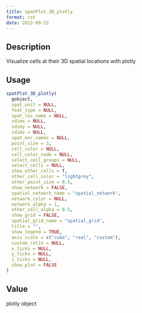 ```yaml
--- 
title: spatPlot_3D_plotly 
format: rst 
date: 2022-09-22 
--- 
```


## Description

Visualize cells at their 3D spatial locations with plotly


## Usage

```r
spatPlot_3D_plotly(
  gobject,
  spat_unit = NULL,
  feat_type = NULL,
  spat_loc_name = NULL,
  sdimx = NULL,
  sdimy = NULL,
  sdimz = NULL,
  spat_enr_names = NULL,
  point_size = 3,
  cell_color = NULL,
  cell_color_code = NULL,
  select_cell_groups = NULL,
  select_cells = NULL,
  show_other_cells = T,
  other_cell_color = "lightgrey",
  other_point_size = 0.5,
  show_network = FALSE,
  spatial_network_name = "spatial_network",
  network_color = NULL,
  network_alpha = 1,
  other_cell_alpha = 0.5,
  show_grid = FALSE,
  spatial_grid_name = "spatial_grid",
  title = "",
  show_legend = TRUE,
  axis_scale = c("cube", "real", "custom"),
  custom_ratio = NULL,
  x_ticks = NULL,
  y_ticks = NULL,
  z_ticks = NULL,
  show_plot = FALSE
)
```


## Value

plotly object


